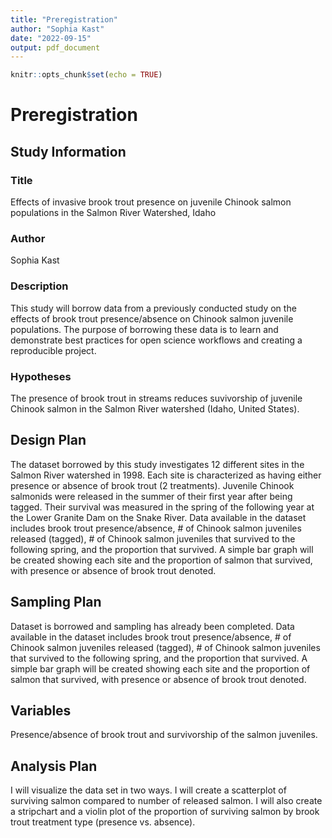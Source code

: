 ```yaml
---
title: "Preregistration"
author: "Sophia Kast"
date: "2022-09-15"
output: pdf_document
---
```


```r
knitr::opts_chunk$set(echo = TRUE)
```

# Preregistration

## Study Information

### Title 
Effects of invasive brook trout presence on juvenile Chinook salmon populations in the Salmon River Watershed, Idaho

### Author
Sophia Kast

### Description
This study will borrow data from a previously conducted study on the effects of brook trout presence/absence on Chinook salmon juvenile populations. The purpose of borrowing these data is to learn and demonstrate best practices for open science workflows and creating a reproducible project. 

### Hypotheses

The presence of brook trout in streams reduces suvivorship of juvenile Chinook salmon in the Salmon River watershed (Idaho, United States).  

## Design Plan
The dataset borrowed by this study investigates 12 different sites in the Salmon River watershed in 1998. Each site is characterized as having either presence or absence of brook trout (2 treatments). Juvenile Chinook salmonids were released in the summer of their first year after being tagged. Their survival was measured in the spring of the following year at the Lower Granite Dam on the Snake River. Data available in the dataset includes brook trout presence/absence, # of Chinook salmon juveniles released (tagged), # of Chinook salmon juveniles that survived to the following spring, and the proportion that survived. A simple bar graph will be created showing each site and the proportion of salmon that survived, with presence or absence of brook trout denoted. 

## Sampling Plan
Dataset is borrowed and sampling has already been completed. Data available in the dataset includes brook trout presence/absence, # of Chinook salmon juveniles released (tagged), # of Chinook salmon juveniles that survived to the following spring, and the proportion that survived. A simple bar graph will be created showing each site and the proportion of salmon that survived, with presence or absence of brook trout denoted. 

## Variables
Presence/absence of brook trout and survivorship of the salmon juveniles. 

## Analysis Plan
I will visualize the data set in two ways. I will create a scatterplot of surviving salmon compared to number of released salmon. I will also create a stripchart and a violin plot of the proportion of surviving salmon by brook trout treatment type (presence vs. absence).



